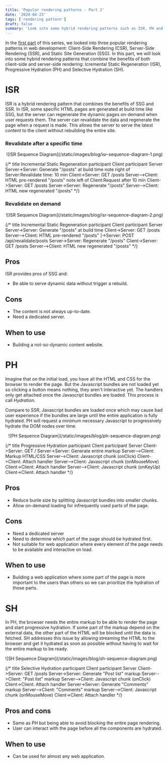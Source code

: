 ```yaml
---
title: 'Popular rendering patterns - Part 2'
date: '2024-04-23'
tags: ['rendering pattern']
draft: false
summary: 'Look into some hybrid rendering patterns such as ISR, PH and SH'
---
```


In the [first part](/blog/rendering-patterns) of this series, we looked into three popular rendering patterns in web development: Client-Side Rendering (CSR), Server-Side Rendering (SSR), and Static Site Generation (SSG). In this part, we will look into some hybrid rendering patterns that combine the benefits of both client-side and server-side rendering: Icremental Static Regeneration (ISR), Progressive Hydration (PH) and Selective Hydration (SH).

# ISR 

ISR is a hybrid rendering pattern that combines the benefits of SSG and SSR. In ISR, some specific HTML pages are generated at build time like SSG, but the server can regenerate the dynamic pages on-demand when user requests them. The server can revalidate the data and regenerate the page when a request is made. This allows the server to serve the latest content to the client without rebuilding the entire site.

### Revalidate after a specific time

<p align="center">![ISR Sequence Diagram](/static/images/blog/isr-sequence-diagram-1.png)</p>

{/* title Incremental Static Regeneration
participant Client
participant Server
Server->Server: Generate "/posts" at build time
note right of Server:Revalidate time: 10 min
Client->Server: GET /posts
Server-->Client: HTML pre-rendered "/posts"
note left of Client:Request after 10 min
Client->Server: GET /posts
Server->Server: Regenerate "/posts"
Server-->Client: HTML new regenerated "/posts" */}

### Revalidate on demand 

<p align="center">![ISR Sequence Diagram](/static/images/blog/isr-sequence-diagram-2.png)</p>

{/* title Incremental Static Regeneration
participant Client
participant Server
Server->Server: Generate "/posts" at build time
Client->Server: GET /posts
Server-->Client: HTML pre-rendered "/posts"
]->Server: POST /api/revalidate/posts
Server->Server: Regenerate "/posts"
Client->Server: GET /posts
Server-->Client: HTML new regenerated "/posts" */}

## Pros

ISR provides pros of SSG and:

- Be able to serve dynamic data without trigger a rebuild.

## Cons

- The content is not always up-to-date.
- Need a dedicated server.

## When to use

- Building a not-so-dynamic content website.


# PH

Imagine that on the initial load, you have all the HTML and CSS for the browser to render the page. But the Javascript bundles are not loaded yet so clicking a button means nothing, they aren't interactive yet. The handlers only get attached once the Javascript bundles are loaded. This process is call <i>Hydration</i>.

Compare to SSR, Javascript bundles are loaded once which may cause bad user experience if the bundles are large until the entire application is fully hydrated. PH will request a minimum necessary Javascript to progressively hydrate the DOM nodes over time.

<p align="center">![PH Sequence Diagram](/static/images/blog/ph-sequence-diagram.png)</p>

{/* title Progressive Hydration
participant Client
participant Server
Client->Server: GET /
Server->Server: Generate entire markup
Server-->Client: Markup HTML/CSS
Server-->Client: Javascript chunk (onClick)
Client->Client: Attach handler
Server-->Client: Javascript chunk (onMouseMove)
Client->Client: Attach handler
Server-->Client: Javascript chunk (onKeyUp)
Client->Client: Attach handler */}

## Pros

- Reduce bunle size by splitting Javascript bundles into smaller chunks.
- Allow on-demand loading for infrequently used parts of the page. 

## Cons

- Need a dedicated server
- Need to determine which part of the page should be hydrated first.
- Not suitable for web application where every element of the page needs to be available and interactive on load.

## When to use

- Building a web application where some part of the page is more important to the users than others so we can prioritize the hydration of those parts.

# SH

In PH, the browser needs the entire markup to be able to render the page and start progressive hydration. If some part of the markup depend on the external data, the other part of the HTML will be blocked until the data is fetched. SH addresses this issue by allowing streaming the HTML to the browser and get it hydrated as soon as possible without having to wait for the entire markup to be ready.

<p>![SH Sequence Diagram](/static/images/blog/sh-sequence-diagram.png)</p>

{/* title Selective Hydration
participant Client
participant Server
Client->Server: GET /posts
Server->Server: Generate "Post list" markup
Server-->Client: "Post list" markup
Server-->Client: Javascript chunk (onClick)
Client->Client: Attach handler
Server->Server: Generate "Comments" markup
Server-->Client: "Comments" markup
Server-->Client: Javascript chunk (onMouseMove)
Client->Client: Attach handler */}

## Pros and cons

- Same as PH but being able to avoid blocking the entire page rendering.
- User can interact with the page before all the components are hydrated.

## When to use

- Can be used for almost any web application.